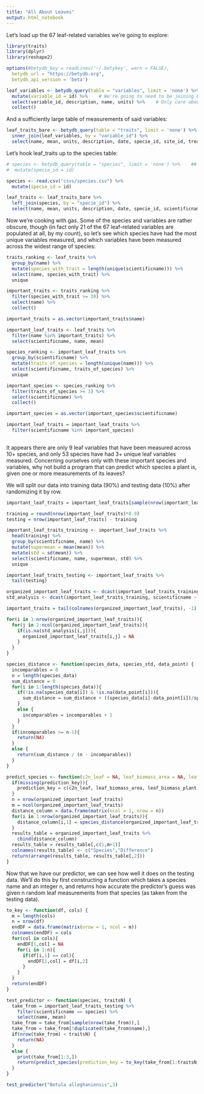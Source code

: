 ```yaml
---
title: "All About Leaves"
output: html_notebook
---
```


Let's load up the 67 leaf-related variables we're going to explore:

```r
library(traits)
library(dplyr)
library(reshape2)

options(#betydb_key = readLines('~/.betykey', warn = FALSE),
  betydb_url = "https://betydb.org",
  betydb_api_version = 'beta')

leaf_variables <- betydb_query(table = "variables", limit = 'none') %>%    # Should take about 15 seconds
  mutate(variable_id = id) %>%    # We're going to need to be joining based on variable_id later
  select(variable_id, description, name, units) %>%    # Only care about the important stuff
  collect()

```

And a sufficiently large table of measurements of said variables:

```r

leaf_traits_bare <- betydb_query(table = "traits", limit = 'none') %>%    # Should take about 70 seconds
  inner_join(leaf_variables, by = "variable_id") %>%
  select(name, mean, units, description, date, specie_id, site_id, treatment_id)

```

Let's hook leaf_traits up to the species table:

```r

# species <- betydb_query(table = "species", limit = 'none') %>%    ## I believe there are 70529 distinct species total; this takes around 10 minutes
#  mutate(specie_id = id)

species <- read.csv("csvs/species.csv") %>%
  mutate(specie_id = id)

leaf_traits <- leaf_traits_bare %>%
  left_join(species, by = "specie_id") %>%
  select(name, mean, units, description, date, specie_id, scientificname, commonname, site_id, treatment_id)

```

Now we're cooking with gas. Some of the species and variables are rather obscure, though (in fact only 21 of the 67 leaf-related variables are populated at all, by my count), so let's see which species have had the most unique variables measured, and which variables have been measured across the widest range of species:

```r

traits_ranking <- leaf_traits %>%
  group_by(name) %>%
  mutate(species_with_trait = length(unique(scientificname))) %>%
  select(name, species_with_trait) %>%
  unique

important_traits <- traits_ranking %>%
  filter(species_with_trait >= 20) %>%
  select(name) %>%
  collect()

important_traits = as.vector(important_traits$name)

important_leaf_traits <- leaf_traits %>%
  filter(name %in% important_traits) %>%
  select(scientificname, name, mean)

species_ranking <- important_leaf_traits %>%
  group_by(scientificname) %>%
  mutate(traits_of_species = length(unique(name))) %>%
  select(scientificname, traits_of_species) %>%
  unique

important_species <- species_ranking %>%
  filter(traits_of_species >= 3) %>%
  select(scientificname) %>%
  collect()

important_species = as.vector(important_species$scientificname)

important_leaf_traits = important_leaf_traits %>%
  filter(scientificname %in% important_species)
  
```

It appears there are only 9 leaf variables that have been measured across 10+ species, and only 53 species have had 3+ unique leaf variables measured. Concerning ourselves only with these important species and variables, why not build a program that can predict which species a plant is, given one or more measurements of its leaves?

We will split our data into training data (90%) and testing data (10%) after randomizing it by row.

```r

important_leaf_traits = important_leaf_traits[sample(nrow(important_leaf_traits)),]

training = round(nrow(important_leaf_traits)*0.9)
testing = nrow(important_leaf_traits) - training

important_leaf_traits_training <- important_leaf_traits %>%
  head(training) %>%
  group_by(scientificname, name) %>%
  mutate(supermean = mean(mean)) %>%
  mutate(std = sd(mean)) %>%
  select(scientificname, name, supermean, std) %>%
  unique

important_leaf_traits_testing <- important_leaf_traits %>%
  tail(testing)

```


```r

organized_important_leaf_traits <- dcast(important_leaf_traits_training, scientificname ~ name, value.var="supermean")
std_analysis <- dcast(important_leaf_traits_training, scientificname ~ name, value.var="std")

important_traits = tail(colnames(organized_important_leaf_traits), -1)

for(i in 1:nrow(organized_important_leaf_traits)){
  for(j in 2:ncol(organized_important_leaf_traits)){
    if(is.na(std_analysis[i,j])){
      organized_important_leaf_traits[i,j] = NA
    }
  }
}

species_distance <- function(species_data, species_std, data_point) {
  incomparables = 0
  n = length(species_data)
  sum_distance = 0
  for(i in 1:length(species_data)){
    if(!is.na(species_data[i]) & !is.na(data_point[i])){
      sum_distance = sum_distance + ((species_data[i]-data_point[i])/species_std[i])^2
    }
    else {
      incomparables = incomparables + 1
    }
  }
  if(incomparables >= n-1){
    return(NA)
  }
  else {
    return(sum_distance / (n - incomparables))
  }
}

predict_species <- function(c2n_leaf = NA, leaf_biomass_area = NA, leaf_biomass_plant = NA, leaf_longevity = NA, leaf_respiration_rate_m2 = NA, leaf_turnover_rate = NA, leafC = NA, leafN = NA, leafP = NA, prediction_key = NA) {
  if(missing(prediction_key)){
    prediction_key = c(c2n_leaf, leaf_biomass_area, leaf_biomass_plant, leaf_longevity, leaf_respiration_rate_m2, leaf_turnover_rate, leafC, leafN, leafP)
  }
  n = nrow(organized_important_leaf_traits)
  m = ncol(organized_important_leaf_traits)
  distance_column = data.frame(matrix(ncol = 1, nrow = n))
  for(i in 1:nrow(organized_important_leaf_traits)){
    distance_column[i,1] = species_distance(organized_important_leaf_traits[i,2:m], std_analysis[i,2:m], prediction_key)
  }
  results_table = organized_important_leaf_traits %>%
    cbind(distance_column)
  results_table = results_table[,c(1,m+1)]
  colnames(results_table) <- c("Species","Difference")
  return(arrange(results_table, results_table[,2]))
}

```

Now that we have our predictor, we can see how well it does on the testing data. We'll do this by first constructing a function which takes a species name and an integer n, and returns how accurate the predictor's guess was given n random leaf measurements from that species (as taken from the testing data).

```r

to_key <- function(df, cols) {
  m = length(cols)
  n = nrow(df)
  endDF = data.frame(matrix(nrow = 1, ncol = m))
  colnames(endDF) = cols
  for(col in cols){
    endDF[1,col] = NA
    for(i in 1:n){
      if(df[i,1] == col){
        endDF[1,col] = df[i,2]
      }
    }
  }
  return(endDF)
}

test_predictor <- function(species, traitsN) {
  take_from = important_leaf_traits_testing %>%
    filter(scientificname == species) %>%
    select(name, mean)
  take_from = take_from[sample(nrow(take_from)),]
  take_from = take_from[!duplicated(take_from$name),]
  if(nrow(take_from) < traitsN) {
    return(NA)
  }
  else {
    print(take_from[1:3,])
    return(predict_species(prediction_key = to_key(take_from[1:traitsN,], important_traits)))
  }
}

test_predictor("Betula alleghaniensis",3)

```
